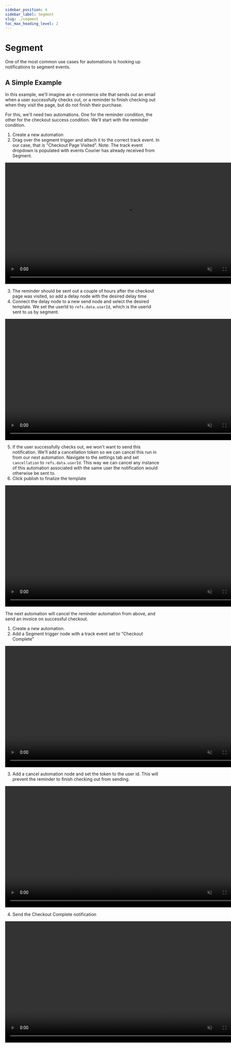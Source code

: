 ```yaml
---
sidebar_position: 4
sidebar_label: Segment
slug: ./segment
toc_max_heading_level: 2
---
```



# Segment

One of the most common use cases for automations is hooking up notifications to segment events.

## A Simple Example

In this example, we'll imagine an e-commerce site that sends out an email when a user successfully
checks out, or a reminder to finish checking out when they visit the page, but do not finish their
purchase.

For this, we'll need two automations. One for the reminder condition, the other for the checkout
success condition. We'll start with the reminder condition.

1. Create a new automation
2. Drag over the segment trigger and attach it to the correct track event. In our case, that is
   "Checkout Page Visited". Note: The track event dropdown is populated with events Courier has
   already received from Segment.

<video width="783" loop autoPlay muted controls>
  <source src={segmentTrackVisitedURL} />
</video>

3. The reminder should be sent out a couple of hours after the checkout page was visited, so
   add a delay node with the desired delay time
4. Connect the delay node to a new send node and select the desired template. We set the userId to
   `refs.data.userId`, which is the userId sent to us by segment.

<video width="783" loop autoPlay muted controls>
  <source src={settingUpDelayAndSendURL} />
</video>

5. If the user successfully checks out, we won't want to send this notification. We'll add a
   cancellation token so we can cancel this run in from our next automation. Navigate to the
   settings tab and set `cancellation` to `refs.data.userId`. This way we can cancel any instance
   of this automation associated with the same user the notification would otherwise be sent to.
6. Click publish to finalize the template

<video width="783" loop autoPlay muted controls>
  <source src={settingUpCancellationURL} />
</video>

The next automation will cancel the reminder automation from above, and send an invoice on
successful checkout.

1. Create a new automation.
2. Add a Segment trigger node with a track event set to "Checkout Complete"

<video width="783" loop autoPlay muted controls>
  <source src={segmentCheckoutCompleteURL} />
</video>

3. Add a cancel automation node and set the token to the user id. This will prevent the reminder
   to finish checking out from sending.

<video width="783" loop autoPlay muted controls>
  <source src={segmentCancelNodeURL} />
</video>

4. Send the Checkout Complete notification

<video width="783" loop autoPlay muted controls>
  <source src={segmentSendCheckoutCompleteURL} />
</video>
